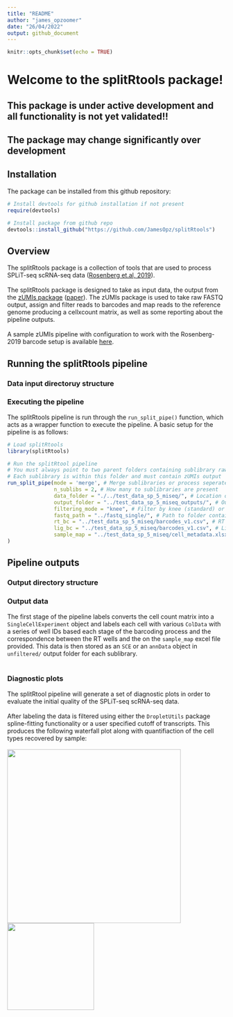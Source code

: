 ```yaml
---
title: "README"
author: "james_opzoomer"
date: "26/04/2022"
output: github_document
---
```


```r
knitr::opts_chunk$set(echo = TRUE)
```

# Welcome to the splitRtools package!  

## This package is under active development and all functionality is not yet validated!!
## The package may change significantly over development

## Installation

The package can be installed from this github repository:

```r
# Install devtools for github installation if not present
require(devtools)

# Install package from github repo
devtools::install_github("https://github.com/JamesOpz/splitRtools")

```


## Overview

The splitRtools package is a collection of tools that are used to process SPLiT-seq scRNA-seq data ([Rosenberg et.al, 2019](https://www.science.org/doi/10.1126/science.aam8999?url_ver=Z39.88-2003&rfr_id=ori:rid:crossref.org&rfr_dat=cr_pub%20%200pubmed)).  </br>
</br>
The splitRtools package is designed to take as input data, the output from the [zUMIs package](https://github.com/sdparekh/zUMIs)  ([paper](https://academic.oup.com/gigascience/article/7/6/giy059/5005022?login=true)). The zUMIs package is used to take raw FASTQ output, assign and filter reads to barcodes and map reads to the reference genome producing a cellxcount matrix, as well as some reporting about the pipeline outputs.
</br>
</br>
A sample zUMIs pipeline with configuration to work with the Rosenberg-2019 barcode setup is available [here](https://github.com/JamesOpz/split_seq_zUMIs_pipeline). 

## Running the splitRtools pipeline

### Data input directoruy structure

### Executing the pipeline

The splitRtools pipeline is run through the ```run_split_pipe()``` function, which acts as a wrapper function to execute the pipeline. A basic setup for the pipeline is as follows: </br>

```r

# Load splitRtools
library(splitRtools)

# Run the splitRtool pipeline
# You must always point to two parent folders containing sublibrary raw FASTQ folders
# Each sublibrary is within this folder and must contain zUMIs output
run_split_pipe(mode = 'merge', # Merge sublibraries or process seperately
               n_sublibs = 2, # How many to sublibraries are present
               data_folder = "./../test_data_sp_5_miseq/", # Location of zUMIs data directory
               output_folder = "../test_data_sp_5_miseq_outputs/", # Output folder path
               filtering_mode = "knee", # Filter by knee (standard) or manual value (default 1000) transcripts
               fastq_path = "../fastq_single/", # Path to folder containing subibraru raw FastQ
               rt_bc = "../test_data_sp_5_miseq/barcodes_v1.csv", # RT barcode map
               lig_bc = "../test_data_sp_5_miseq/barcodes_v1.csv", # Ligation barcode map
               sample_map = "../test_data_sp_5_miseq/cell_metadata.xlsx" # RT plate layout file
)

```


## Pipeline outputs

### Output directory structure 

### Output data

The first stage of the pipeline labels converts the cell count matrix into a ```SingleCellExperiment``` object and labels each cell with various ```ColData``` with a series of well IDs based each stage of the barcoding process and the correspondence between the RT wells and the  on the ```sample_map``` excel file provided. This data is then stored as an ```SCE``` or an ```annData``` object in ```unfiltered/``` output folder for each sublibrary.</br>
</br>

### Diagnostic plots

The splitRtool pipeline will generate a set of diagnostic plots in order to evaluate the initial quality of the SPLiT-seq scRNA-seq data. </br>
</br>
After labeling the data is filtered using either the ```DropletUtils``` package spline-fitting functionality or a user specified cutoff of transcripts. This produces the following waterfall plot along with quantifiaction of the cell types recovered by sample: </br>
</br>
<img src="figs/3_umi_waterfall.png" width="400"><img src="figs/cell_abundance_barplot.png" width="200">

